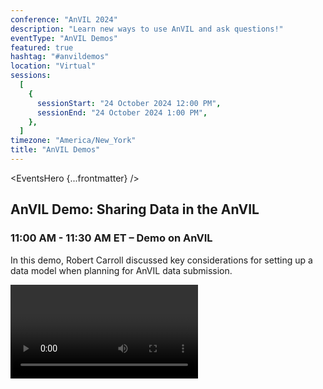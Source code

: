 ```yaml
---
conference: "AnVIL 2024"
description: "Learn new ways to use AnVIL and ask questions!"
eventType: "AnVIL Demos"
featured: true
hashtag: "#anvildemos"
location: "Virtual"
sessions:
  [
    {
      sessionStart: "24 October 2024 12:00 PM",
      sessionEnd: "24 October 2024 1:00 PM",
    },
  ]
timezone: "America/New_York"
title: "AnVIL Demos"
---
```


<EventsHero {...frontmatter} />

## AnVIL Demo: Sharing Data in the AnVIL

### 11:00 AM - 11:30 AM ET – Demo on AnVIL

In this demo, Robert Carroll discussed key considerations for setting up a data model when planning for AnVIL data submission.

<Video url="https://youtu.be/nIqQsse1aYM" />

### 11:30 AM - 12:00 PM ET – Q&A

We’ll open up the floor to questions about the demo presented, and will have AnVIL and Terra support on call to answer any questions about AnVIL you might have!

## What are AnVIL Demos?

AnVIL Demos are a series of virtual meetings that highlight what you can do on the [NHGRI](https://www.genome.gov/) Analysis, Visualization, and Informatics Lab-space (AnVIL), a cloud-based computing platform for genomic data science. AnVIL Demos will start out with a 30-minute demonstration on the platform followed by open time for Q&A and user support.

In the demos, presenters will highlight anything from a capability of the platform to a scientific analysis powered by AnVIL. If you’re interested in showcasing how you use AnVIL at a future AnVIL Demos session, reach out to [Natalie Kucher]({natalieKucher}).

After the demo, we’ll open up the floor to answer questions about the demo and to answer any other questions you might have about AnVIL.

## Prerequisites

Register for any of the upcoming AnVIL Demos using this [Google Form](https://forms.gle/7CcaLE9AM7FrYqpP7) and post any questions you have to the [AnVIL Support Forum]({anvilHelpURL}).

## Event Details

- How to register: Register using this [Google Form](https://forms.gle/7CcaLE9AM7FrYqpP7).
- Contact Info: Please contact [Natalie Kucher]({natalieKucher}) with any questions.
